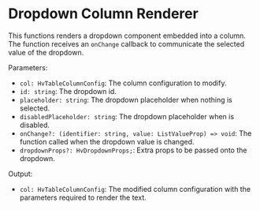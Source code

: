 
<Meta
  of={TableRenderersStories}
  title="Visualizations/Table/Table Renderers/Dropdown Column Renderer"
/>

# Dropdown Column Renderer

This functions renders a dropdown component embedded into a column. The function receives an `onChange` callback to communicate the selected value of the dropdown.

Parameters:

- `col: HvTableColumnConfig`: The column configuration to modify.
- `id: string`: The dropdown id.
- `placeholder: string`: The dropdown placeholder when nothing is selected.
- `disabledPlaceholder: string`: The dropdown placeholder when is disabled.
- `onChange?: (identifier: string, value: ListValueProp) => void`: The function called when the dropdown value is changed.
- `dropdownProps?: HvDropdownProps;`: Extra props to be passed onto the dropdown.

Output:

- `col: HvTableColumnConfig`: The modified column configuration with the parameters required to render the text.

<Canvas of={TableRenderersStories.DropdownColumnRendererStory} />
